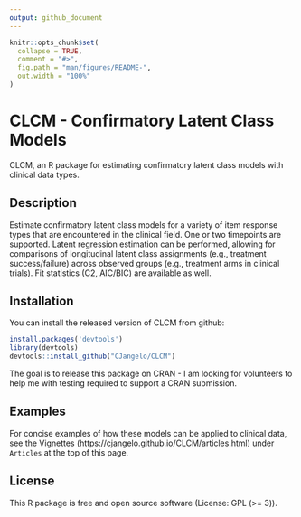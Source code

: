 ```yaml
---
output: github_document
---
```


<!-- README.md is generated from README.Rmd. Please edit that file -->

```r
knitr::opts_chunk$set(
  collapse = TRUE,
  comment = "#>",
  fig.path = "man/figures/README-",
  out.width = "100%"
)
```

# CLCM - Confirmatory Latent Class Models

<!-- badges: start -->
<!-- badges: end -->

CLCM, an R package for estimating confirmatory latent class models with clinical data types. 

## Description 

Estimate confirmatory latent class models for a variety of item response types that are encountered in the clinical field. One or two timepoints are supported. Latent regression estimation can be performed, allowing for comparisons of longitudinal latent class assignments (e.g., treatment success/failure) across observed groups (e.g., treatment arms in clinical trials). Fit statistics (C2, AIC/BIC) are available as well. 

## Installation

You can install the released version of CLCM from github:

``` r
install.packages('devtools')
library(devtools)
devtools::install_github("CJangelo/CLCM")

```
The goal is to release this package on CRAN - I am looking for volunteers to help me with testing required to support a CRAN submission. 


## Examples

For concise examples of how these models can be applied to clinical data, see the Vignettes (https://cjangelo.github.io/CLCM/articles.html) under `Articles` at the top of this page. 

## License

This R package is free and open source software (License: GPL (>= 3)).


